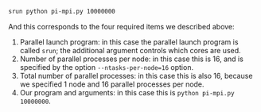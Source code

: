 ```bash
srun python pi-mpi.py 10000000
```

And this corresponds to the four required items we described above:

  1. Parallel launch program: in this case the parallel launch program is
     called `srun`; the additional argument controls which cores are used.
  2. Number of parallel processes per node: in this case this is 16,
     and is specified by the option `--ntasks-per-node=16` option.
  2. Total number of parallel processes: in this case this is also 16, because
     we specified 1 node and 16 parallel processes per node.
  4. Our program and arguments: in this case this is `python pi-mpi.py 10000000`.
